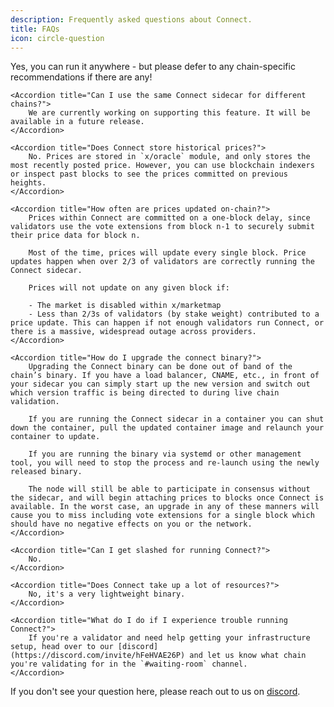 ```yaml
---
description: Frequently asked questions about Connect.
title: FAQs
icon: circle-question
---
```


<AccordionGroup>
    <Accordion title="Can I run Connect on the same machine as my validator?">
        Yes, you can run it anywhere - but please defer to any chain-specific recommendations if there are any!
    </Accordion>

    <Accordion title="Can I use the same Connect sidecar for different chains?">
        We are currently working on supporting this feature. It will be available in a future release.
    </Accordion>

    <Accordion title="Does Connect store historical prices?">
        No. Prices are stored in `x/oracle` module, and only stores the most recently posted price. However, you can use blockchain indexers or inspect past blocks to see the prices committed on previous heights.
    </Accordion>

    <Accordion title="How often are prices updated on-chain?">
        Prices within Connect are committed on a one-block delay, since validators use the vote extensions from block n-1 to securely submit their price data for block n.

        Most of the time, prices will update every single block. Price updates happen when over 2/3 of validators are correctly running the Connect sidecar.

        Prices will not update on any given block if:

        - The market is disabled within x/marketmap
        - Less than 2/3s of validators (by stake weight) contributed to a price update. This can happen if not enough validators run Connect, or there is a massive, widespread outage across providers.
    </Accordion>

    <Accordion title="How do I upgrade the connect binary?">
        Upgrading the Connect binary can be done out of band of the chain’s binary. If you have a load balancer, CNAME, etc., in front of your sidecar you can simply start up the new version and switch out which version traffic is being directed to during live chain validation.

        If you are running the Connect sidecar in a container you can shut down the container, pull the updated container image and relaunch your container to update.

        If you are running the binary via systemd or other management tool, you will need to stop the process and re-launch using the newly released binary.

        The node will still be able to participate in consensus without the sidecar, and will begin attaching prices to blocks once Connect is available. In the worst case, an upgrade in any of these manners will cause you to miss including vote extensions for a single block which should have no negative effects on you or the network.
    </Accordion>

    <Accordion title="Can I get slashed for running Connect?">
        No.
    </Accordion>

    <Accordion title="Does Connect take up a lot of resources?">
        No, it's a very lightweight binary.
    </Accordion>

    <Accordion title="What do I do if I experience trouble running Connect?">
        If you're a validator and need help getting your infrastructure setup, head over to our [discord](https://discord.com/invite/hFeHVAE26P) and let us know what chain you're validating for in the `#waiting-room` channel.
    </Accordion>
</AccordionGroup>


If you don't see your question here, please reach out to us on [discord](https://discord.com/invite/hFeHVAE26P).